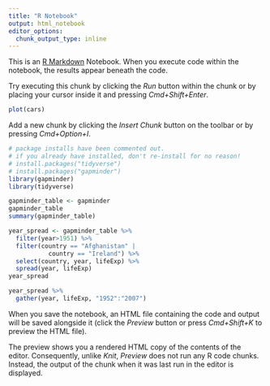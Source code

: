 ```yaml
---
title: "R Notebook"
output: html_notebook
editor_options: 
  chunk_output_type: inline
---
```


This is an [R Markdown](http://rmarkdown.rstudio.com) Notebook. When you execute code within the notebook, the results appear beneath the code. 

Try executing this chunk by clicking the *Run* button within the chunk or by placing your cursor inside it and pressing *Cmd+Shift+Enter*. 

```r
plot(cars)
```

Add a new chunk by clicking the *Insert Chunk* button on the toolbar or by pressing *Cmd+Option+I*.
```r
# package installs have been commented out. 
# if you already have installed, don't re-install for no reason!
# install.packages("tidyverse")
# install.packages("gapminder")
library(gapminder)
library(tidyverse)
```

```r
gapminder_table <- gapminder
gapminder_table
summary(gapminder_table)
```

```r
year_spread <- gapminder_table %>%
  filter(year>1951) %>%
  filter(country == "Afghanistan" | 
           country == "Ireland") %>%
  select(country, year, lifeExp) %>%
  spread(year, lifeExp)
year_spread
```

```r
year_spread %>%
  gather(year, lifeExp, "1952":"2007")
```

When you save the notebook, an HTML file containing the code and output will be saved alongside it (click the *Preview* button or press *Cmd+Shift+K* to preview the HTML file). 

The preview shows you a rendered HTML copy of the contents of the editor. Consequently, unlike *Knit*, *Preview* does not run any R code chunks. Instead, the output of the chunk when it was last run in the editor is displayed.

